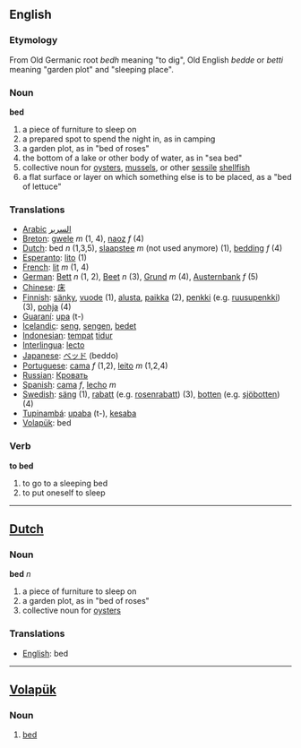 ==English==
=== Etymology ===
From Old Germanic root ''bedh'' meaning "to dig", Old English ''bedde'' or ''betti'' meaning "garden plot" and "sleeping place".

=== Noun ===

'''bed'''

#a piece of furniture to sleep on
#a prepared spot to spend the night in, as in camping
#a garden plot, as in "bed of roses"
#the bottom of a lake or other body of water, as in "sea bed"
#collective noun for [[oyster]]s, [[mussel]]s, or other [[sessile]] [[shellfish]]
#a flat surface or layer on which something else is to be placed, as a "bed of lettuce"

=== Translations ===
*[[Arabic]] [[السرير]]
*[[Breton]]: [[gwele]] ''m'' (1, 4), [[naoz]] ''f'' (4)
*[[Dutch]]: bed ''n'' (1,3,5), [[slaapstee]] ''m'' (not used anymore) (1), [[bedding]] ''f'' (4)
*[[Esperanto]]: [[lito]] (1)
*[[French]]: [[lit]] ''m'' (1, 4)
*[[German]]: [[Bett]] ''n'' (1, 2), [[Beet]] ''n'' (3), [[Grund]] ''m'' (4), [[Austernbank]] ''f'' (5)
*[[Chinese]]: [[床]]
*[[Finnish]]: [[sänky]], [[vuode]] (1), [[alusta]], [[paikka]] (2), [[penkki]] (e.g. [[ruusupenkki]]) (3), [[pohja]] (4)
*[[Guaraní]]: [[upa]] (t-)
*[[Icelandic]]: [[seng]], [[sengen]], [[bedet]] 
*[[Indonesian]]: [[tempat]] [[tidur]]
*[[Interlingua]]: [[lecto]]
*[[Japanese]]: [[ベッド]] (beddo)
*[[Portuguese]]: [[cama]] ''f'' (1,2), [[leito]] ''m'' (1,2,4)
*[[Russian]]: [[Кровать]]
*[[Spanish]]: [[cama]] ''f'', [[lecho]] ''m''
*[[Swedish]]: [[säng]] (1), [[rabatt]] (e.g. [[rosenrabatt]]) (3), [[botten]] (e.g. [[sjöbotten]]) (4)
*[[Tupinambá]]: [[upaba]] (t-), [[kesaba]]
*[[Volapük]]: bed

=== Verb ===

'''to bed'''

#to go to a sleeping bed
#to put oneself to sleep

----

== [[Dutch]] ==
=== Noun ===
'''bed''' ''n''

#a piece of furniture to sleep on
#a garden plot, as in "bed of roses"
#collective noun for [[oyster]]s
=== Translations ===
*[[English]]: bed

----

== [[Volapük]] ==
===  Noun === 
# [[bed]]